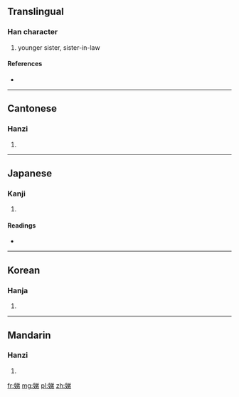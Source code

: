 ==Translingual==

===Han character===
{{Han char|rn=38|rad=女|as=07|sn=10|four=4842<sub>7</sub>|canj=女金弓竹 (VCNH)}}

# younger sister, sister-in-law

====References====
* {{Han ref|kx=0263.080|dkj=06329|dj=0529.250|hdz=21053.140|uh=5A23|ud=23075|bh=AE58|bd=44632}}

----

==Cantonese==

===Hanzi===
{{yue-hanzi|jyut=|y=dai6, tai5}}

# {{defn|lang=yue|sort=女07}}

----

==Japanese==

===Kanji===
{{ja-kanji|grade=|rs=女07}}

# {{defn|lang=ja|sort=女07}}

====Readings====
* {{ja-readings|on=[[てい]] (tei), [[だい]] (dai)|kun=[[いもうと]] (imouto), [[おば]] (oba)}}

----

==Korean==

===Hanja===
{{ko-hanja|hangeul=제|rv=je|mr=che}}

# {{defn|lang=ko|sort=女07}}

----

==Mandarin==

===Hanzi===
{{cmn-hanzi|pin=[[dì]] ([[di4]])|wg=ti<sup>4</sup>}}

# {{defn|lang=cmn|sort=女07}}

[[fr:娣]]
[[mg:娣]]
[[pl:娣]]
[[zh:娣]]